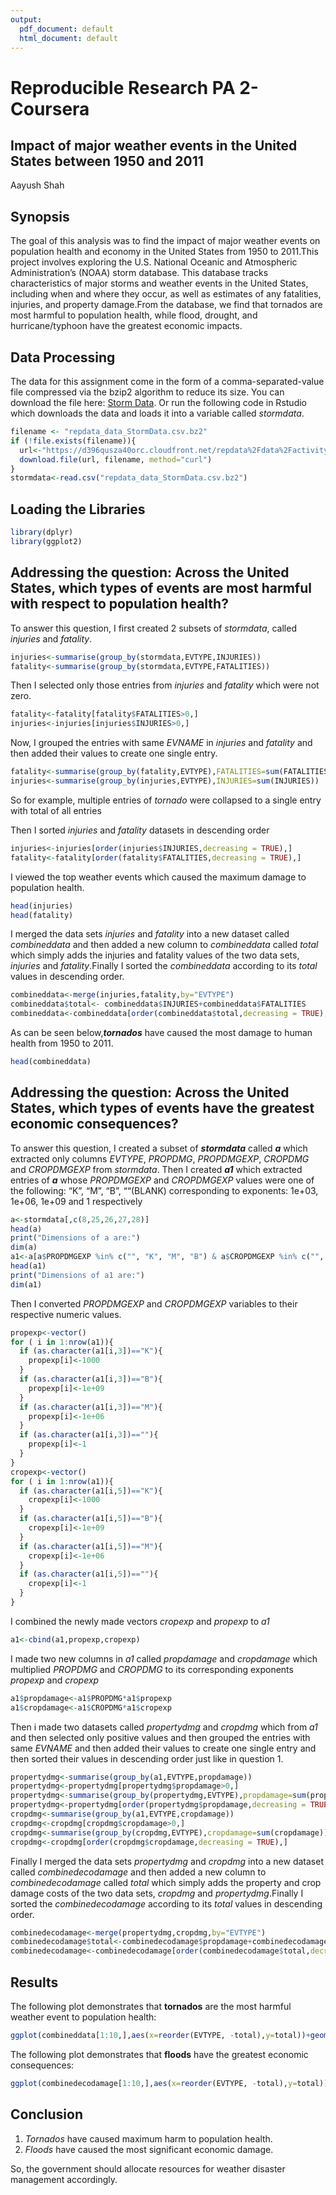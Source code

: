 ```yaml
---
output:
  pdf_document: default
  html_document: default
---
```

# Reproducible Research PA 2-Coursera
## Impact of major weather events in the United States between 1950 and 2011 

Aayush Shah

## **Synopsis**

The goal of this analysis was to find the impact of major weather events on population health and economy in the United States from 1950 to 2011.This project involves exploring the U.S. National Oceanic and Atmospheric Administration's (NOAA) storm database. This database tracks characteristics of major storms and weather events in the United States, including when and where they occur, as well as estimates of any fatalities, injuries, and property damage.From the database, we find that tornados are most harmful to population health, while flood, drought, and hurricane/typhoon have the greatest economic impacts.

## **Data Processing**

The data for this assignment come in the form of a comma-separated-value file compressed via the bzip2 algorithm to reduce its size. You can download the file here: [Storm Data](https://d396qusza40orc.cloudfront.net/repdata%2Fdata%2FStormData.csv.bz2). Or run the following code in Rstudio which downloads the data and loads it into a variable called _stormdata_.

```r
filename <- "repdata_data_StormData.csv.bz2"
if (!file.exists(filename)){
  url<-"https://d396qusza40orc.cloudfront.net/repdata%2Fdata%2Factivity.zip"
  download.file(url, filename, method="curl")
}  
stormdata<-read.csv("repdata_data_StormData.csv.bz2")
```

## **Loading the Libraries**

```r
library(dplyr)
library(ggplot2)
```

## **Addressing the question: Across the United States, which types of events are most harmful with respect to population health?**

To answer this question, I first created 2 subsets of _stormdata_, called _injuries_ and _fatality_.

```r
injuries<-summarise(group_by(stormdata,EVTYPE,INJURIES))
fatality<-summarise(group_by(stormdata,EVTYPE,FATALITIES))
```

Then I selected only those entries from _injuries_ and _fatality_ which were not zero.

```r
fatality<-fatality[fatality$FATALITIES>0,]
injuries<-injuries[injuries$INJURIES>0,]
```

Now, I grouped the entries with same _EVNAME_ in _injuries_ and _fatality_ and then added their values to create one single entry.

```r
fatality<-summarise(group_by(fatality,EVTYPE),FATALITIES=sum(FATALITIES))
injuries<-summarise(group_by(injuries,EVTYPE),INJURIES=sum(INJURIES))
```

So for example, multiple entries of _tornado_ were collapsed to a single entry with total of all entries

Then I sorted _injuries_ and _fatality_ datasets in descending order

```r
injuries<-injuries[order(injuries$INJURIES,decreasing = TRUE),]
fatality<-fatality[order(fatality$FATALITIES,decreasing = TRUE),]
```

I viewed the top weather events which caused the maximum damage to population health.

```r
head(injuries)
head(fatality)
```


I merged the data sets _injuries_ and _fatality_ into a new dataset called _combineddata_ and then added a new column to _combineddata_ called _total_ which simply adds the injuries and fatality values of the two data sets, _injuries_ and _fatality_.Finally I sorted the _combineddata_ according to its _total_ values in descending order.

```r
combineddata<-merge(injuries,fatality,by="EVTYPE")
combineddata$total<- combineddata$INJURIES+combineddata$FATALITIES
combineddata<-combineddata[order(combineddata$total,decreasing = TRUE),]
```

As can be seen below,**_tornados_** have caused the most damage to human health from 1950 to 2011. 

```r
head(combineddata)
```


## **Addressing the question: Across the United States, which types of events have the greatest economic consequences?**
  
To answer this question, I created a subset of **_stormdata_** called **_a_** which extracted only columns _EVTYPE_, _PROPDMG_, _PROPDMGEXP_, _CROPDMG_ and _CROPDMGEXP_ from _stormdata_.
Then I created **_a1_** which extracted entries of **_a_** whose _PROPDMGEXP_ and _CROPDMGEXP_ values were one of the following: "K", "M", "B", ""(BLANK) corresponding to exponents: 1e+03, 1e+06, 1e+09 and 1 respectively

```r
a<-stormdata[,c(8,25,26,27,28)]
head(a)
print("Dimensions of a are:")
dim(a)
a1<-a[a$PROPDMGEXP %in% c("", "K", "M", "B") & a$CROPDMGEXP %in% c("", "K", "M", "B"), ] 
head(a1)
print("Dimensions of a1 are:")
dim(a1)
```

Then I converted _PROPDMGEXP_ and _CROPDMGEXP_ variables to their respective numeric values.

```r
propexp<-vector()
for ( i in 1:nrow(a1)){
  if (as.character(a1[i,3])=="K"){
    propexp[i]<-1000
  }
  if (as.character(a1[i,3])=="B"){
    propexp[i]<-1e+09
  }
  if (as.character(a1[i,3])=="M"){
    propexp[i]<-1e+06
  }
  if (as.character(a1[i,3])==""){
    propexp[i]<-1
  }
}
cropexp<-vector()
for ( i in 1:nrow(a1)){
  if (as.character(a1[i,5])=="K"){
    cropexp[i]<-1000
  }
  if (as.character(a1[i,5])=="B"){
    cropexp[i]<-1e+09
  }
  if (as.character(a1[i,5])=="M"){
    cropexp[i]<-1e+06
  }
  if (as.character(a1[i,5])==""){
    cropexp[i]<-1
  }
}
```

I combined the newly made vectors _cropexp_ and _propexp_ to _a1_

```r
a1<-cbind(a1,propexp,cropexp)
```

I made two new columns in _a1_ called _propdamage_ and _cropdamage_ which multiplied _PROPDMG_ and _CROPDMG_ to its corresponding exponents _propexp_ and _cropexp_

```r
a1$propdamage<-a1$PROPDMG*a1$propexp
a1$cropdamage<-a1$CROPDMG*a1$cropexp
```

Then i made two datasets called _propertydmg_ and _cropdmg_ which from _a1_ and then selected only positive values and then grouped the entries with same _EVNAME_ and then added their values to create one single entry and then sorted their values in descending order just like in question 1.

```r
propertydmg<-summarise(group_by(a1,EVTYPE,propdamage))
propertydmg<-propertydmg[propertydmg$propdamage>0,]
propertydmg<-summarise(group_by(propertydmg,EVTYPE),propdamage=sum(propdamage))
propertydmg<-propertydmg[order(propertydmg$propdamage,decreasing = TRUE),]
cropdmg<-summarise(group_by(a1,EVTYPE,cropdamage))
cropdmg<-cropdmg[cropdmg$cropdamage>0,]
cropdmg<-summarise(group_by(cropdmg,EVTYPE),cropdamage=sum(cropdamage))
cropdmg<-cropdmg[order(cropdmg$cropdamage,decreasing = TRUE),]
```

Finally I merged the data sets _propertydmg_ and _cropdmg_ into a new dataset called _combinedecodamage_ and then added a new column to _combinedecodamage_ called _total_ which simply adds the property and crop damage costs of the two data sets, _cropdmg_ and _propertydmg_.Finally I sorted the _combinedecodamage_ according to its _total_ values in descending order.

```r
combinedecodamage<-merge(propertydmg,cropdmg,by="EVTYPE")
combinedecodamage$total<-combinedecodamage$propdamage+combinedecodamage$cropdamage
combinedecodamage<-combinedecodamage[order(combinedecodamage$total,decreasing = TRUE),]
```

## **Results**

The following plot demonstrates that **tornados** are the most harmful weather event to population health:

```r
ggplot(combineddata[1:10,],aes(x=reorder(EVTYPE, -total),y=total))+geom_bar(stat="identity",fill="red")+theme(text = element_text(size=10),axis.text.x = element_text(angle=45, hjust=1))+ggtitle("Impact of weather events on population health")+labs(x="Weather Event",y="Fatalities+Injuries")

```

The following plot demonstrates that **floods** have the greatest economic consequences:

```r
ggplot(combinedecodamage[1:10,],aes(x=reorder(EVTYPE, -total),y=total))+geom_bar(stat="identity",fill="red")+theme(text = element_text(size=10),axis.text.x = element_text(angle=45, hjust=1))+ggtitle("Impact of weather events on properties and crops")+labs(x="Weather Event",y="Property+Cropa damage")

```

## **Conclusion**

1) _Tornados_ have caused maximum harm to population health. 
2) _Floods_ have caused the most significant economic damage.

So, the government should allocate resources for weather disaster management accordingly.

